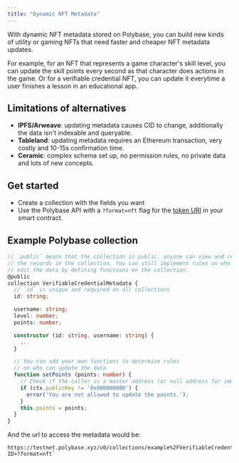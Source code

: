 ```yaml
---
title: "Dynamic NFT Metadata"
---
```


With dynamic NFT metadata stored on Polybase, you can build new kinds of utility or gaming NFTs that need faster and cheaper NFT metadata updates.

For example, for an NFT that represents a game character's skill level, you can update the skill points every second as that character does actions in the game. Or for a verifiable credential NFT, you can update it everytime a user finishes a lesson in an educational app.

## Limitations of alternatives

- **IPFS/Arweave**: updating metadata causes CID to change, additionally the data isn't indexable and queryable.
- **Tableland**: updating metadata requires an Ethereum transaction, very costly and 10-15s confirmation time.
- **Ceramic**: complex schema set up, no permission rules, no private data and lots of new concepts.

## Get started

- Create a collection with the fields you want
- Use the Polybase API with a `?format=nft` flag for the [token URI](https://docs.openzeppelin.com/contracts/3.x/api/token/erc721#ERC721-_setTokenURI-uint256-string-) in your smart contract.

## Example Polybase collection

```typescript
// `public` means that the collection is public, anyone can view and read
// the records in the collection. You can still implement rules on who can 
// edit the data by defining functions on the collection.
@public
collection VerifiableCredentialMetadata {
  // `id` is unique and required on all collections
  id: string;

  username: string;
  level: number;
  points: number;

  constructor (id: string, username: string) {
    ...
  }

  // You can add your own functions to determine rules
  // on who can update the data
  function setPoints (points: number) {
    // Check if the caller is a master address (or null address for immutable metadata).
    if (ctx.publicKey != '0x000000000') {
      error('You are not allowed to update the points.');
    }
    this.points = points;
  }
}
```

And the url to access the metadata would be:
```
https://testnet.polybase.xyz/v0/collections/example%2FVerifiableCredentialMetadata/records/<record ID>?format=nft`
```
